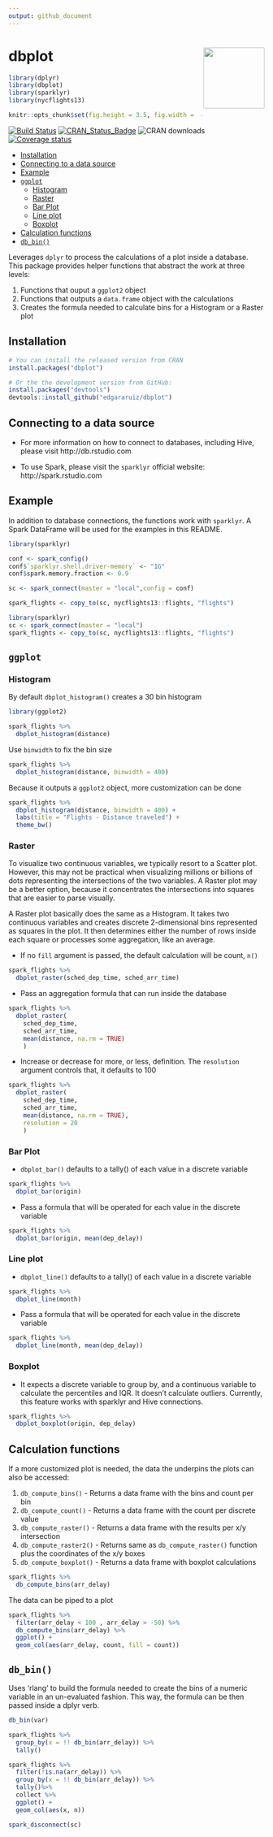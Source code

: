 ```yaml
---
output: github_document
---
```


# dbplot <img src="man/figures/logo.png" align="right" alt="" width="120" />

```r
library(dplyr)
library(dbplot)
library(sparklyr)
library(nycflights13)

knitr::opts_chunk$set(fig.height = 3.5, fig.width =  4, fig.align = 'center')
```


[![Build Status](https://travis-ci.org/edgararuiz/dbplot.svg?branch=master)](https://travis-ci.org/edgararuiz/dbplot)
[![CRAN\_Status\_Badge](http://www.r-pkg.org/badges/version/dbplot)](http://cran.r-project.org/package=dbplot)
![CRAN downloads](https://cranlogs.r-pkg.org/badges/grand-total/dbplot)
[![Coverage status](https://codecov.io/gh/edgararuiz/dbplot/branch/master/graph/badge.svg)](https://codecov.io/github/edgararuiz/dbplot?branch=master)

-   [Installation](#installation)
-   [Connecting to a data source](#connecting-to-a-data-source)
-   [Example](#example)
-   [`ggplot`](#ggplot)
    -   [Histogram](#histogram)
    -   [Raster](#raster)
    -   [Bar Plot](#bar-plot)
    -   [Line plot](#line-plot)
    -   [Boxplot](#boxplot)
-   [Calculation functions](#calculation-functions)
-   [`db_bin()`](#db_bin)

Leverages `dplyr` to process the calculations of a plot inside a database.  This package provides helper functions that abstract the work at three levels:
    
1. Functions that ouput a `ggplot2` object
2. Functions that outputs a `data.frame` object with the calculations
3. Creates the formula needed to calculate bins for a Histogram or a Raster plot

## Installation

```r
# You can install the released version from CRAN
install.packages("dbplot")

# Or the the development version from GitHub:
install.packages("devtools")
devtools::install_github("edgararuiz/dbplot")
```


## Connecting to a data source

- For more information on how to connect to databases, including Hive, please visit http://db.rstudio.com 

- To use Spark, please visit the `sparklyr` official website: http://spark.rstudio.com

## Example

In addition to database connections, the functions work with `sparklyr`. A Spark DataFrame will be used for the examples in this README.  

```r
library(sparklyr)

conf <- spark_config()
conf$`sparklyr.shell.driver-memory` <- "1G"
conf$spark.memory.fraction <- 0.9

sc <- spark_connect(master = "local",config = conf)

spark_flights <- copy_to(sc, nycflights13::flights, "flights")
```

```r
library(sparklyr)
sc <- spark_connect(master = "local")
spark_flights <- copy_to(sc, nycflights13::flights, "flights")
```

## `ggplot`

### Histogram

By default `dbplot_histogram()` creates a 30 bin histogram

```r
library(ggplot2)

spark_flights %>% 
  dbplot_histogram(distance)
```

Use `binwidth` to fix the bin size

```r
spark_flights %>% 
  dbplot_histogram(distance, binwidth = 400)
```

Because it outputs a `ggplot2` object, more customization can be done

```r
spark_flights %>% 
  dbplot_histogram(distance, binwidth = 400) +
  labs(title = "Flights - Distance traveled") +
  theme_bw()
```

### Raster

To visualize two continuous variables, we typically resort to a Scatter plot. However, this may not be practical when visualizing millions or billions of dots representing the intersections of the two variables. A Raster plot may be a better option, because it concentrates the intersections into squares that are easier to parse visually.

A Raster plot basically does the same as a Histogram. It takes two continuous variables and creates discrete 2-dimensional bins represented as squares in the plot. It then determines either the number of rows inside each square or processes some aggregation, like an average.


- If no `fill` argument is passed, the default calculation will be count, `n()`
```r
spark_flights %>%
  dbplot_raster(sched_dep_time, sched_arr_time) 
```


- Pass an aggregation formula that can run inside the database
```r
spark_flights %>%
  dbplot_raster(
    sched_dep_time, 
    sched_arr_time, 
    mean(distance, na.rm = TRUE)
    ) 
```

- Increase or decrease for more, or less, definition.  The `resolution` argument controls that, it defaults to 100 
```r
spark_flights %>%
  dbplot_raster(
    sched_dep_time, 
    sched_arr_time, 
    mean(distance, na.rm = TRUE),
    resolution = 20
    ) 
```

### Bar Plot

- `dbplot_bar()` defaults to a tally() of each value in a discrete variable
```r
spark_flights %>%
  dbplot_bar(origin)
```


- Pass a formula that will be operated for each value in the discrete variable
```r
spark_flights %>%
  dbplot_bar(origin, mean(dep_delay))
```

### Line plot

- `dbplot_line()` defaults to a tally() of each value in a discrete variable
```r
spark_flights %>%
  dbplot_line(month)
```

- Pass a formula that will be operated for each value in the discrete variable
```r
spark_flights %>%
  dbplot_line(month, mean(dep_delay))
```

### Boxplot

- It expects a discrete variable to group by, and a continuous variable to calculate the percentiles and IQR. It doesn't calculate outliers. Currently, this feature works with sparklyr and Hive connections.

```r
spark_flights %>%
  dbplot_boxplot(origin, dep_delay)
```


## Calculation functions

If a more customized plot is needed, the data the underpins the plots can also be accessed:

1. `db_compute_bins()` - Returns a data frame with the bins and count per bin
2. `db_compute_count()` - Returns a data frame with the count per discrete value
3. `db_compute_raster()` -  Returns a data frame with the results per x/y intersection
4. `db_compute_raster2()` -  Returns same as `db_compute_raster()` function plus the coordinates of the x/y boxes
5. `db_compute_boxplot()` -  Returns a data frame with boxplot calculations


```r
spark_flights %>%
  db_compute_bins(arr_delay) 
```

The data can be piped to a plot

```r
spark_flights %>%
  filter(arr_delay < 100 , arr_delay > -50) %>%
  db_compute_bins(arr_delay) %>%
  ggplot() +
  geom_col(aes(arr_delay, count, fill = count))
```


## `db_bin()`

Uses 'rlang' to build the formula needed to create the bins of a numeric variable in an un-evaluated fashion. This way, the formula can be then passed inside a dplyr verb.

```r
db_bin(var)
```


```r
spark_flights %>%
  group_by(x = !! db_bin(arr_delay)) %>%
  tally()
```

```r
spark_flights %>%
  filter(!is.na(arr_delay)) %>%
  group_by(x = !! db_bin(arr_delay)) %>%
  tally()%>%
  collect %>%
  ggplot() +
  geom_col(aes(x, n))
```

```r
spark_disconnect(sc)
```

